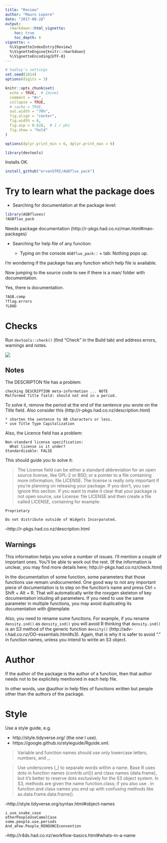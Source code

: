 ```yaml
---
title: "Review"
author: "Mauro Lepore"
date: "2017-08-28"
output: 
  rmarkdown::html_vignette:
    toc: true
    toc_depth: 6
vignette: >
  %\VignetteIndexEntry{Review}
  %\VignetteEngine{knitr::rmarkdown}
  %\VignetteEncoding{UTF-8}
---
```


```r
# hadley's settings
set.seed(1014)
options(digits = 3)

knitr::opts_chunk$set(
  echo = TRUE,  # {mine}
  comment = "#>",
  collapse = TRUE,
  # cache = TRUE,
  out.width = "70%",
  fig.align = "center",
  fig.width = 6,
  fig.asp = 0.618,  # 1 / phi
  fig.show = "hold"
)

options(dplyr.print_min = 6, dplyr.print_max = 6)
```



```r
library(devtools)
```

Installs OK.

```r
install_github("ervanSTRI/AGBflux_pack")
```

# Try to learn what the package does

* Searching for documentation at the package level:

```r
library(AGBfluxes)
?AGBflux_pack
```

Needs package documentation (http://r-pkgs.had.co.nz/man.html#man-packages)



* Searching for help file of any function:

    * Typing on the console `AGBflux_pack::` + tab: Nothing pops up. 
    
I'm wondering if the package has any function which help file is available.

Now jumping to the source code to see if there is a man/ folder with documentation.

Yes, there is documentation.

```r
?AGB.comp
?flag.errors
?LOAD

```



# Checks

Run `devtools::check()` (find "Check" in the Build tab) and address errors, warnings and notes.

![](https://i.imgur.com/yYzv7W0.png)


## Notes

The DESCRIPTON file  has a problem:

```
checking DESCRIPTION meta-information ... NOTE
Malformed Title field: should not end in a period.
```

To solve it, remove the period at the end of the sentence you wrote on the Title field. Also consider this (http://r-pkgs.had.co.nz/description.html)

    * shorten the sentence to 80 characters or less.
    * use Title Type Capitalization

Also, the Licence field has a problem:

```
Non-standard license specification:
  What license is it under?
Standardizable: FALSE
```

This should guide you to solve it:

> The License field can be either a standard abbreviation for an open source license, like GPL-2 or BSD, or a pointer to a file containing more information, file LICENSE. The license is really only important if you're planning on releasing your package. If you don't, you can ignore this section. If you want to make it clear that your package is not open source, use License: file LICENSE and then create a file called LICENSE, containing for example:

```
Proprietary 

Do not distribute outside of Widgets Incorporated.
```

--http://r-pkgs.had.co.nz/description.html


## Warnings

This information helps you solve a number of issues. I'll mention a couple of important ones. You'll be able to work out the rest. (If the information is unclear, you may find more details here; http://r-pkgs.had.co.nz/check.html)

In the documentation of some function, some parameters that those functions use remain undocumented. One good way to not any important piece of documentation is to step on the function's name and press Ctrl + Shift + Alt + R. That will automatically write the roxygen skeleton of key documentation inluding all parameters. If you need to use the same  parameter in multiple functions, you may avoid duplicating its documentation with @template.

Also, you need to rename sume functions. For example, if you rename  `density.ind()` as `density_ind()` you will avoid R thinking that `density.ind()` is an S3 method of the generic function `density()` (http://adv-r.had.co.nz/OO-essentials.html#s3). Again, that is why it is safer to avoid "." in function names, unless you intend to wirite an S3 object.





# Author

If the author of the package is the author of a function, then that author needs not to be explicitely mentioned in each help file. 

In other words, use \@author in help files of functions written but people other than the authors of the package.




# Style

Use a style guide, e.g. 

* http://style.tidyverse.org/ (the one I use).
* https://google.github.io/styleguide/Rguide.xml.

> Variable and function names should use only lowercase letters, numbers, and _.

> Use underscores (_) to separate words within a name. Base R uses dots in function names (contrib.url()) and class names (data.frame), but it’s better to reserve dots exclusively for the S3 object system. In S3, methods are given the name function.class; if you also use . in function and class names you end up with confusing methods like as.data.frame.data.frame().

--http://style.tidyverse.org/syntax.html#object-names

```
i_use_snake_case
otherPeopleUseCamelCase
some.people.use.periods
And_aFew.People_RENOUNCEconvention
```

--http://r4ds.had.co.nz/workflow-basics.html#whats-in-a-name



